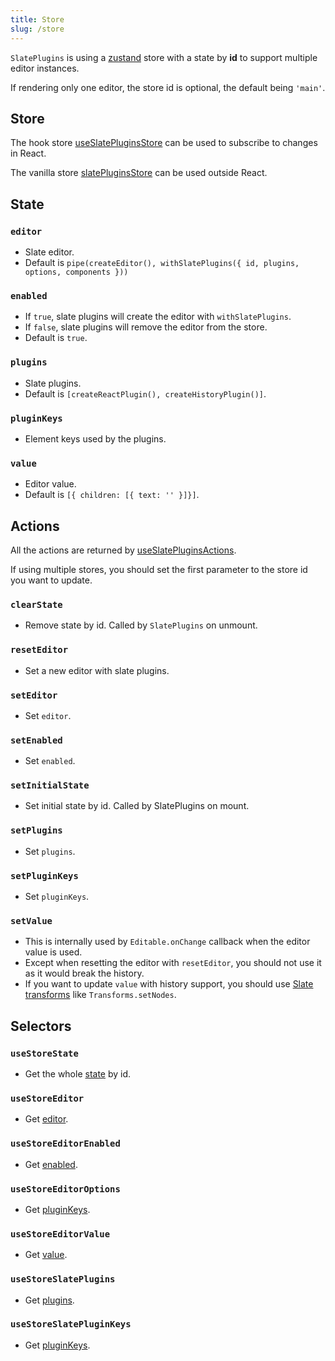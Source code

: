 ```yaml
---
title: Store
slug: /store
---
```


`SlatePlugins` is using a [zustand](https://github.com/pmndrs/zustand) store with a state by **id** to support multiple editor instances.

If rendering only one editor, the store id is optional, the default being `'main'`.

## Store

The hook store [useSlatePluginsStore](https://slate-plugins-api.udecode.io/globals.html#useslatepluginsstore) can be used to subscribe to changes in React.

The vanilla store [slatePluginsStore](https://slate-plugins-api.udecode.io/globals.html#slatepluginsstore) can be used outside React.

## State

### `editor`

- Slate editor.
- Default is `pipe(createEditor(), withSlatePlugins({ id, plugins, options, components }))`

### `enabled`

- If `true`, slate plugins will create the editor with `withSlatePlugins`.
- If `false`, slate plugins will remove the editor from the store.
- Default is `true`.

### `plugins`

- Slate plugins.
- Default is `[createReactPlugin(), createHistoryPlugin()]`.

### `pluginKeys`

- Element keys used by the plugins.

### `value`

- Editor value.
- Default is `[{ children: [{ text: '' }]}]`.

## Actions

All the actions are returned by [useSlatePluginsActions](https://slate-plugins-api.udecode.io/globals.html#useslatepluginsactions).

If using multiple stores, you should set the first parameter to the store id you want to update.

### `clearState`

- Remove state by id. Called by `SlatePlugins` on unmount.

### `resetEditor`

- Set a new editor with slate plugins.

### `setEditor`

- Set `editor`.

### `setEnabled`

- Set `enabled`.

### `setInitialState`

- Set initial state by id. Called by SlatePlugins on mount.

### `setPlugins`

- Set `plugins`.

### `setPluginKeys`

- Set `pluginKeys`.

### `setValue`

- This is internally used by `Editable.onChange` callback when the editor value is used.
- Except when resetting the editor with `resetEditor`, you should not use it as it would break the history.
- If you want to update `value` with history support, you should use [Slate transforms](https://docs.slatejs.org/concepts/04-transforms) like `Transforms.setNodes`.

## Selectors

### `useStoreState`

- Get the whole [state](#state) by id.

### `useStoreEditor`

- Get [editor](#editor).

### `useStoreEditorEnabled`

- Get [enabled](#enabled).

### `useStoreEditorOptions`

- Get [pluginKeys](#pluginkeys).

### `useStoreEditorValue`

- Get [value](#value).

### `useStoreSlatePlugins`

- Get [plugins](#plugins).

### `useStoreSlatePluginKeys`

- Get [pluginKeys](#pluginkeys).



